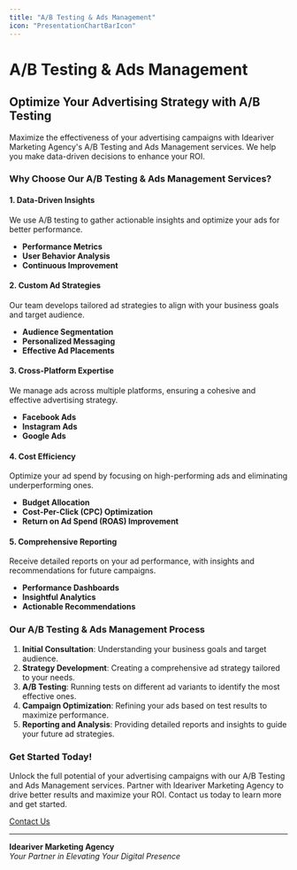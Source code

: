 ```yaml
---
title: "A/B Testing & Ads Management"
icon: "PresentationChartBarIcon"
---
```


# A/B Testing & Ads Management

## Optimize Your Advertising Strategy with A/B Testing

Maximize the effectiveness of your advertising campaigns with Ideariver Marketing Agency's A/B Testing and Ads Management services. We help you make data-driven decisions to enhance your ROI.

### Why Choose Our A/B Testing & Ads Management Services?

#### 1. **Data-Driven Insights**
We use A/B testing to gather actionable insights and optimize your ads for better performance.

- **Performance Metrics**
- **User Behavior Analysis**
- **Continuous Improvement**

#### 2. **Custom Ad Strategies**
Our team develops tailored ad strategies to align with your business goals and target audience.

- **Audience Segmentation**
- **Personalized Messaging**
- **Effective Ad Placements**

#### 3. **Cross-Platform Expertise**
We manage ads across multiple platforms, ensuring a cohesive and effective advertising strategy.

- **Facebook Ads**
- **Instagram Ads**
- **Google Ads**

#### 4. **Cost Efficiency**
Optimize your ad spend by focusing on high-performing ads and eliminating underperforming ones.

- **Budget Allocation**
- **Cost-Per-Click (CPC) Optimization**
- **Return on Ad Spend (ROAS) Improvement**

#### 5. **Comprehensive Reporting**
Receive detailed reports on your ad performance, with insights and recommendations for future campaigns.

- **Performance Dashboards**
- **Insightful Analytics**
- **Actionable Recommendations**

### Our A/B Testing & Ads Management Process

1. **Initial Consultation**: Understanding your business goals and target audience.
2. **Strategy Development**: Creating a comprehensive ad strategy tailored to your needs.
3. **A/B Testing**: Running tests on different ad variants to identify the most effective ones.
4. **Campaign Optimization**: Refining your ads based on test results to maximize performance.
5. **Reporting and Analysis**: Providing detailed reports and insights to guide your future ad strategies.


### Get Started Today!

Unlock the full potential of your advertising campaigns with our A/B Testing and Ads Management services. Partner with Ideariver Marketing Agency to drive better results and maximize your ROI. Contact us today to learn more and get started.

[Contact Us](mailto:ideariver.hope@gmail.com)

---

**Ideariver Marketing Agency**  
*Your Partner in Elevating Your Digital Presence*

